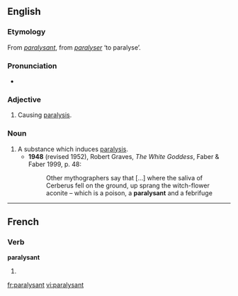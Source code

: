 ==English==

===Etymology===
From {{etyl|fr}} ''[[#French|paralysant]]'', from ''[[paralyser]]'' ‘to paralyse’.

===Pronunciation===
* {{IPA|/ˈpæɹəlaɪzənt/}}

===Adjective===
{{en-adj}}

# Causing [[paralysis]].

===Noun===
{{en-noun}}

# A substance which induces [[paralysis]].
#* '''1948''' (revised 1952), Robert Graves, ''The White Goddess'', Faber & Faber 1999, p. 48:
#*: Other mythographers say that [...] where the saliva of Cerberus fell on the ground, up sprang the witch-flower aconite – which is a poison, a '''paralysant''' and a febrifuge

----

==French==

===Verb===
'''paralysant'''

# {{present participle of|paralyser|lang=fr}}
 
[[fr:paralysant]]
[[vi:paralysant]]